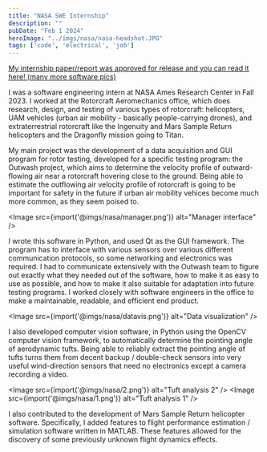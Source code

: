 ```yaml
---
title: "NASA SWE Internship"
description: ""
pubDate: "Feb 1 2024"
heroImage: "../imgs/nasa/nasa-headshot.JPG"
tags: ['code', 'electrical', 'job']
---
```


[My internship paper/report was approved for release and you can read it here! (many more software pics)](/../NASA_paper.pdf)

I was a software engineering intern at NASA Ames Research Center in Fall 2023. I worked at the Rotorcraft Aeromechanics office, which does research, design, and testing of various types of rotorcraft: helicopters, UAM vehicles (urban air mobility - basically people-carrying drones), and extraterrestrial rotorcraft like the Ingenuity and Mars Sample Return helicopters and the Dragonfly mission going to Titan.

My main project was the development of a data acquisition and GUI program for rotor testing, developed for a specific testing program: the Outwash project, which aims to determine the velocity profile of outward-flowing air near a rotorcraft hovering close to the ground. Being able to estimate the outflowing air velocity profile of rotorcraft is going to be important for safety in the future if urban air mobility vehices become much more common, as they seem poised to.


<Image src={import('@imgs/nasa/manager.png')} alt="Manager interface" />

I wrote this software in Python, and used Qt as the GUI framework. The program has to interface with various sensors over various different communication protocols, so some networking and electronics was required. I had to communicate extensively with the Outwash team to figure out exactly what they needed out of the software, how to make it as easy to use as possible, and how to make it also suitable for adaptation into future testing programs. I worked closely with software engineers in the office to make a maintainable, readable, and efficient end product.

<Image src={import('@imgs/nasa/datavis.png')} alt="Data visualization" />

I also developed computer vision software, in Python using the OpenCV computer vision framework, to automatically determine the pointing angle of aerodynamic tufts. Being able to reliably extract the pointing angle of tufts turns them from decent backup / double-check sensors into very useful wind-direction sensors that need no electronics except a camera recording a video.

<Image src={import('@imgs/nasa/2.png')} alt="Tuft analysis 2" />
<Image src={import('@imgs/nasa/1.png')} alt="Tuft analysis 1" />

I also contributed to the development of Mars Sample Return helicopter software. Specifically, I added features to flight performance estimation / simulation software written in MATLAB. These features allowed for the discovery of some previously unknown flight dynamics effects.